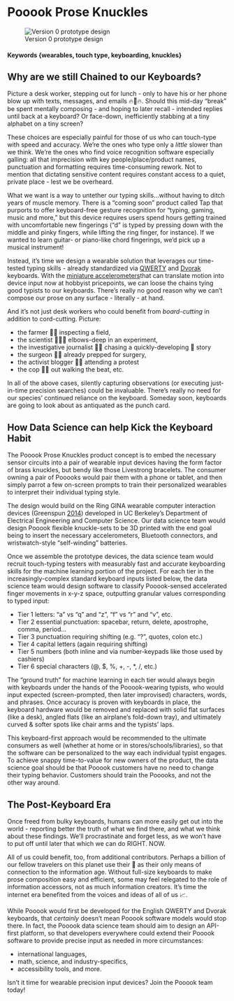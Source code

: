 # Pooook Prose Knuckles {#Pooook-Prose-Knuckles-like-brass-knuckles-for-the-information-age}

![Version 0 prototype design](https://github.com/w201rdada/portfolio-jendatx/blob/master/Pooook_proto_Tinkercad.png)

#### Keywords {wearables, touch type, keyboarding, knuckles}

## Why are we still Chained to our Keyboards?

Picture a desk worker, stepping out for lunch - only to have his or her phone blow up with texts, messages, and emails 🔥📱🔥. Should this mid-day "break" be spent mentally composing - and hoping to later recall - intended replies until back at a keyboard? Or face-down, inefficiently stabbing at a tiny alphabet on a tiny screen?

These choices are especially painful for those of us who can touch-type with speed and accuracy. We're the ones who type only a *little* slower than we think. We're the ones who find voice recognition software especially galling: all that imprecision with key people/place/product names, punctuation and formatting requires time-consuming rework. Not to mention that dictating sensitive content requires constant access to a quiet, private place - lest we be overheard.

What we want is a way to untether our typing skills...without having to ditch years of muscle memory. There is a "coming soon" product called Tap that purports to offer keyboard-free gesture recognition for "typing, gaming, music and more," but this device requires users spend hours getting trained with uncomfortable new fingerings ("d" is typed by pressing down with the middle and pinky fingers, while lifting the ring finger, for instance). If we wanted to learn guitar- or piano-like chord fingerings, we'd pick up a musical instrument!

Instead, it's time we design a wearable solution that leverages our time-tested typing skills - already standardized via [QWERTY](https://en.wikipedia.org/wiki/QWERTY) and [Dvorak](https://en.wikipedia.org/wiki/Dvorak_Simplified_Keyboard) keyboards.  With the [miniature accelerometers](https://thepihut.com/products/triple-axis-accelerometer-bma220-tiny)that can translate motion into device input now at hobbyist pricepoints, we can loose the chains tying good typists to our keyboards. There's really no good reason why we can't compose our prose on any surface - literally - at hand.   

And it's not just desk workers who could benefit from *board-cutting* in addition to cord-cutting. Picture:

* the farmer 👨‍🌾 inspecting a field,
* the scientist 👨🏾‍🔬 elbows-deep in an experiment,
* the investigative journalist 🕵️‍♀️ chasing a quickly-developing 📰 story
* the surgeon 👩‍⚕️ already prepped for surgery,
* the activist blogger 🧕🏽 attending a protest
* the cop 👮🏽 out walking the beat, etc.

In all of the above cases, silently capturing observations (or executing just-in-time precision searches) could be invaluable. There's really no need for our species' continued reliance on the keyboard. Someday soon, keyboards are going to look about as antiquated as the punch card.

## How Data Science can help Kick the Keyboard Habit

The Pooook Prose Knuckles product concept is to embed the necessary sensor circuits into a pair of wearable input devices having the form factor of brass knuckles, but bendy like those Livestrong bracelets. The consumer owning a pair of Pooooks would pair them with a phone or tablet, and then simply parrot a few on-screen prompts to train their personalized wearables to interpret their individual typing style.

The design would build on the Ring GINA wearable computer interaction devices <span class="citation">(Greenspun <a href="#ref-greenspun_ring_2014">2014</a>)</span> developed in UC Berkeley's Department of Electrical Engineering and Computer Science. Our data science team would design Pooook flexible knuckle-sets to be 3D printed with the end goal being to insert the necessary accelerometers, Bluetooth connectors, and wristwatch-style "self-winding" batteries.

Once we assemble the prototype devices, the data science team would recruit touch-typing testers with measurably fast and accurate keyboarding skills for the machine learning portion of the project. For each tier in the increasingly-complex standard keyboard inputs listed below, the data science team would design software to classify Pooook-sensed accelerated finger movements in x-y-z space, outputting granular values corresponding to typed input:

 * Tier 1 letters: "a" vs "q" and "z", "f" vs "r" and "v", etc.
 * Tier 2 essential punctuation: spacebar, return, delete, apostrophe, comma, period...
 * Tier 3 punctuation requiring shifting (e.g. "?", quotes, colon etc.)
 * Tier 4 capital letters (again requiring shifting)
 * Tier 5 numbers (both inline and via number-keypads like those used by cashiers)
 * Tier 6 special characters (@, $, %, +, -, \*, /, etc.)

The "ground truth" for machine learning in each tier would always begin with keyboards under the hands of the Pooook-wearing typists, who would input expected (screen-prompted, then later improvised) characters, words, and phrases. Once accuracy is proven with keyboards in place, the keyboard hardware would be removed and replaced with solid flat surfaces (like a desk),  angled flats (like an airplane's fold-down tray), and ultimately curved & softer spots like chair arms and the typists' laps.

This keyboard-first approach would be recommended to the ultimate consumers as well (whether at home or in stores/schools/libraries), so that the software can be personalized to the way each individual typist engages. To achieve snappy time-to-value for new owners of the product, the data science goal should be that Pooook customers have no need to change their typing behavior. Customers should train the Pooooks, and not the other way around.

## The Post-Keyboard Era

Once freed from bulky keyboards, humans can more easily get out into the world - reporting better the truth of what we find there, and what we think about these findings. We'll procrastinate and forget less, as we won't have to put off until later that which we can do RIGHT. NOW.

All of us could benefit, too, from additional contributors. Perhaps a billion of our fellow travelers on this planet use their 📱 as their only means of connection to the information age. Without full-size keyboards to make prose composition easy and efficient, some may feel relegated to the role of information accessors, not as much information creators. It's time the internet era benefited from the voices and ideas of all of us 📈.

While Pooook would first be developed for the English QWERTY and Dvorak keyboards, that *certainly* doesn't mean Pooook software models would stop there. In fact, the Pooook data science team should aim to design an API-first platform, so that developers everywhere could extend their Pooook software to provide precise input as needed in more circumstances:

 * international languages,
 * math, science, and industry-specifics,
 * accessibility tools, and more.

Isn't it time for wearable precision input devices? Join the Pooook team today!
